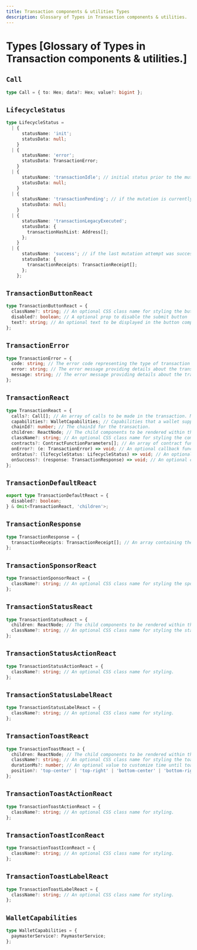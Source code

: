 ```yaml
---
title: Transaction components & utilities Types
description: Glossary of Types in Transaction components & utilities.
---
```


# Types [Glossary of Types in Transaction components & utilities.]

## `Call`

```ts
type Call = { to: Hex; data?: Hex; value?: bigint };
```

## `LifecycleStatus`

```ts
type LifecycleStatus =
  | {
      statusName: 'init';
      statusData: null;
    }
  | {
      statusName: 'error';
      statusData: TransactionError;
    }
  | {
      statusName: 'transactionIdle'; // initial status prior to the mutation function executing
      statusData: null;
    }
  | {
      statusName: 'transactionPending'; // if the mutation is currently executing
      statusData: null;
    }
  | {
      statusName: 'transactionLegacyExecuted';
      statusData: {
        transactionHashList: Address[];
      };
    }
  | {
      statusName: 'success'; // if the last mutation attempt was successful
      statusData: {
        transactionReceipts: TransactionReceipt[];
      };
    };
```

## `TransactionButtonReact`

```ts
type TransactionButtonReact = {
  className?: string; // An optional CSS class name for styling the button component.
  disabled?: boolean; // A optional prop to disable the submit button
  text?: string; // An optional text to be displayed in the button component.
};
```

## `TransactionError`

```ts
type TransactionError = {
  code: string; // The error code representing the type of transaction error.
  error: string; // The error message providing details about the transaction error.
  message: string; // The error message providing details about the transaction error.
};
```

## `TransactionReact`

```ts
type TransactionReact = {
  calls?: Call[]; // An array of calls to be made in the transaction. Mutually exclusive with the `contracts` prop.
  capabilities?: WalletCapabilities; // Capabilities that a wallet supports (e.g. paymasters, session keys, etc).
  chainId?: number; // The chainId for the transaction.
  children: ReactNode; // The child components to be rendered within the transaction component.
  className?: string; // An optional CSS class name for styling the component.
  contracts?: ContractFunctionParameters[]; // An array of contract function parameters for the transaction. Mutually exclusive with the `calls` prop.
  onError?: (e: TransactionError) => void; // An optional callback function that handles transaction errors.
  onStatus?: (lifecycleStatus: LifecycleStatus) => void; // An optional callback function that exposes the component lifecycle state
  onSuccess?: (response: TransactionResponse) => void; // An optional callback function that exposes the transaction receipts
};
```

## `TransactionDefaultReact`

```ts
export type TransactionDefaultReact = {
  disabled?: boolean;
} & Omit<TransactionReact, 'children'>;
```

## `TransactionResponse`

```ts
type TransactionResponse = {
  transactionReceipts: TransactionReceipt[]; // An array containing the transaction receipts
};
```

## `TransactionSponsorReact`

```ts
type TransactionSponsorReact = {
  className?: string; // An optional CSS class name for styling the sponsor component.
};
```

## `TransactionStatusReact`

```ts
type TransactionStatusReact = {
  children: ReactNode; // The child components to be rendered within the status component.
  className?: string; // An optional CSS class name for styling the status component.
};
```

## `TransactionStatusActionReact`

```ts
type TransactionStatusActionReact = {
  className?: string; // An optional CSS class name for styling.
};
```

## `TransactionStatusLabelReact`

```ts
type TransactionStatusLabelReact = {
  className?: string; // An optional CSS class name for styling.
};
```

## `TransactionToastReact`

```ts
type TransactionToastReact = {
  children: ReactNode; // The child components to be rendered within the toast component.
  className?: string; // An optional CSS class name for styling the toast component.
  durationMs?: number; // An optional value to customize time until toast disappears
  position?: 'top-center' | 'top-right' | 'bottom-center' | 'bottom-right'; // An optional position property to specify the toast's position on the screen.
};
```

## `TransactionToastActionReact`

```ts
type TransactionToastActionReact = {
  className?: string; // An optional CSS class name for styling.
};
```

## `TransactionToastIconReact`

```ts
type TransactionToastIconReact = {
  className?: string; // An optional CSS class name for styling.
};
```

## `TransactionToastLabelReact`

```ts
type TransactionToastLabelReact = {
  className?: string; // An optional CSS class name for styling.
};
```

## `WalletCapabilities`

```ts
type WalletCapabilities = {
  paymasterService?: PaymasterService;
};
```

